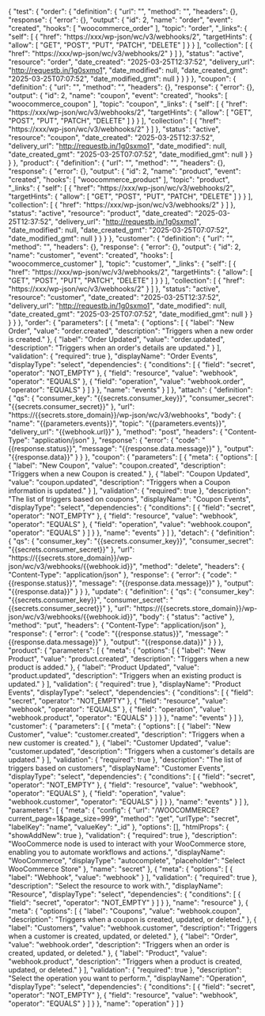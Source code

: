 {
    "test": {
        "order": {
            "definition": {
                "url": "",
                "method": "",
                "headers": {},
                "response": {
                    "error": {},
                    "output": {
                        "id": 2,
                        "name": "order",
                        "event": "created",
                        "hooks": [
                            "woocommerce_order"
                        ],
                        "topic": "order",
                        "_links": {
                            "self": [
                                {
                                    "href": "https://xxx/wp-json/wc/v3/webhooks/2",
                                    "targetHints": {
                                        "allow": [
                                            "GET",
                                            "POST",
                                            "PUT",
                                            "PATCH",
                                            "DELETE"
                                        ]
                                    }
                                }
                            ],
                            "collection": [
                                {
                                    "href": "https://xxx/wp-json/wc/v3/webhooks/2"
                                }
                            ]
                        },
                        "status": "active",
                        "resource": "order",
                        "date_created": "2025-03-25T12:37:52",
                        "delivery_url": "http://requestb.in/1g0sxmo1",
                        "date_modified": null,
                        "date_created_gmt": "2025-03-25T07:07:52",
                        "date_modified_gmt": null
                    }
                }
            }
        },
        "coupon": {
            "definition": {
                "url": "",
                "method": "",
                "headers": {},
                "response": {
                    "error": {},
                    "output": {
                        "id": 2,
                        "name": "coupon",
                        "event": "created",
                        "hooks": [
                            "woocommerce_coupon"
                        ],
                        "topic": "coupon",
                        "_links": {
                            "self": [
                                {
                                    "href": "https://xxx/wp-json/wc/v3/webhooks/2",
                                    "targetHints": {
                                        "allow": [
                                            "GET",
                                            "POST",
                                            "PUT",
                                            "PATCH",
                                            "DELETE"
                                        ]
                                    }
                                }
                            ],
                            "collection": [
                                {
                                    "href": "https://xxx/wp-json/wc/v3/webhooks/2"
                                }
                            ]
                        },
                        "status": "active",
                        "resource": "coupon",
                        "date_created": "2025-03-25T12:37:52",
                        "delivery_url": "http://requestb.in/1g0sxmo1",
                        "date_modified": null,
                        "date_created_gmt": "2025-03-25T07:07:52",
                        "date_modified_gmt": null
                    }
                }
            }
        },
        "product": {
            "definition": {
                "url": "",
                "method": "",
                "headers": {},
                "response": {
                    "error": {},
                    "output": {
                        "id": 2,
                        "name": "product",
                        "event": "created",
                        "hooks": [
                            "woocommerce_product"
                        ],
                        "topic": "product",
                        "_links": {
                            "self": [
                                {
                                    "href": "https://xxx/wp-json/wc/v3/webhooks/2",
                                    "targetHints": {
                                        "allow": [
                                            "GET",
                                            "POST",
                                            "PUT",
                                            "PATCH",
                                            "DELETE"
                                        ]
                                    }
                                }
                            ],
                            "collection": [
                                {
                                    "href": "https://xxx/wp-json/wc/v3/webhooks/2"
                                }
                            ]
                        },
                        "status": "active",
                        "resource": "product",
                        "date_created": "2025-03-25T12:37:52",
                        "delivery_url": "http://requestb.in/1g0sxmo1",
                        "date_modified": null,
                        "date_created_gmt": "2025-03-25T07:07:52",
                        "date_modified_gmt": null
                    }
                }
            }
        },
        "customer": {
            "definition": {
                "url": "",
                "method": "",
                "headers": {},
                "response": {
                    "error": {},
                    "output": {
                        "id": 2,
                        "name": "customer",
                        "event": "created",
                        "hooks": [
                            "woocommerce_customer"
                        ],
                        "topic": "customer",
                        "_links": {
                            "self": [
                                {
                                    "href": "https://xxx/wp-json/wc/v3/webhooks/2",
                                    "targetHints": {
                                        "allow": [
                                            "GET",
                                            "POST",
                                            "PUT",
                                            "PATCH",
                                            "DELETE"
                                        ]
                                    }
                                }
                            ],
                            "collection": [
                                {
                                    "href": "https://xxx/wp-json/wc/v3/webhooks/2"
                                }
                            ]
                        },
                        "status": "active",
                        "resource": "customer",
                        "date_created": "2025-03-25T12:37:52",
                        "delivery_url": "http://requestb.in/1g0sxmo1",
                        "date_modified": null,
                        "date_created_gmt": "2025-03-25T07:07:52",
                        "date_modified_gmt": null
                    }
                }
            }
        }
    },
    "order": {
        "parameters": [
            {
                "meta": {
                    "options": [
                        {
                            "label": "New Order",
                            "value": "order.created",
                            "description": "Triggers when a new order is created."
                        },
                        {
                            "label": "Order Updated",
                            "value": "order.updated",
                            "description": "Triggers when an order's details are updated."
                        }
                    ],
                    "validation": {
                        "required": true
                    },
                    "displayName": "Order Events",
                    "displayType": "select",
                    "dependencies": {
                        "conditions": [
                            {
                                "field": "secret",
                                "operator": "NOT_EMPTY"
                            },
                            {
                                "field": "resource",
                                "value": "webhook",
                                "operator": "EQUALS"
                            },
                            {
                                "field": "operation",
                                "value": "webhook.order",
                                "operator": "EQUALS"
                            }
                        ]
                    }
                },
                "name": "events"
            }
        ]
    },
    "attach": {
        "definition": {
            "qs": {
                "consumer_key": "{{secrets.consumer_key}}",
                "consumer_secret": "{{secrets.consumer_secret}}"
            },
            "url": "https://{{secrets.store_domain}}/wp-json/wc/v3/webhooks",
            "body": {
                "name": "{{parameters.events}}",
                "topic": "{{parameters.events}}",
                "delivery_url": "{{webhook.url}}"
            },
            "method": "post",
            "headers": {
                "Content-Type": "application/json"
            },
            "response": {
                "error": {
                    "code": "{{response.status}}",
                    "message": "{{response.data.message}}"
                },
                "output": "{{response.data}}"
            }
        }
    },
    "coupon": {
        "parameters": [
            {
                "meta": {
                    "options": [
                        {
                            "label": "New Coupon",
                            "value": "coupon.created",
                            "description": "Triggers when a new Coupon is created."
                        },
                        {
                            "label": "Coupon Updated",
                            "value": "coupon.updated",
                            "description": "Triggers when a Coupon information is updated."
                        }
                    ],
                    "validation": {
                        "required": true
                    },
                    "description": "The list of triggers based on coupons",
                    "displayName": "Coupon Events",
                    "displayType": "select",
                    "dependencies": {
                        "conditions": [
                            {
                                "field": "secret",
                                "operator": "NOT_EMPTY"
                            },
                            {
                                "field": "resource",
                                "value": "webhook",
                                "operator": "EQUALS"
                            },
                            {
                                "field": "operation",
                                "value": "webhook.coupon",
                                "operator": "EQUALS"
                            }
                        ]
                    }
                },
                "name": "events"
            }
        ]
    },
    "detach": {
        "definition": {
            "qs": {
                "consumer_key": "{{secrets.consumer_key}}",
                "consumer_secret": "{{secrets.consumer_secret}}"
            },
            "url": "https://{{secrets.store_domain}}/wp-json/wc/v3/webhooks/{{webhook.id}}",
            "method": "delete",
            "headers": {
                "Content-Type": "application/json"
            },
            "response": {
                "error": {
                    "code": "{{response.status}}",
                    "message": "{{response.data.message}}"
                },
                "output": "{{response.data}}"
            }
        }
    },
    "update": {
        "definition": {
            "qs": {
                "consumer_key": "{{secrets.consumer_key}}",
                "consumer_secret": "{{secrets.consumer_secret}}"
            },
            "url": "https://{{secrets.store_domain}}/wp-json/wc/v3/webhooks/{{webhook.id}}",
            "body": {
                "status": "active"
            },
            "method": "put",
            "headers": {
                "Content-Type": "application/json"
            },
            "response": {
                "error": {
                    "code": "{{response.status}}",
                    "message": "{{response.data.message}}"
                },
                "output": "{{response.data}}"
            }
        }
    },
    "product": {
        "parameters": [
            {
                "meta": {
                    "options": [
                        {
                            "label": "New Product",
                            "value": "product.created",
                            "description": "Triggers when a new product is added."
                        },
                        {
                            "label": "Product Updated",
                            "value": "product.updated",
                            "description": "Triggers when an existing product is updated."
                        }
                    ],
                    "validation": {
                        "required": true
                    },
                    "displayName": "Product Events",
                    "displayType": "select",
                    "dependencies": {
                        "conditions": [
                            {
                                "field": "secret",
                                "operator": "NOT_EMPTY"
                            },
                            {
                                "field": "resource",
                                "value": "webhook",
                                "operator": "EQUALS"
                            },
                            {
                                "field": "operation",
                                "value": "webhook.product",
                                "operator": "EQUALS"
                            }
                        ]
                    }
                },
                "name": "events"
            }
        ]
    },
    "customer": {
        "parameters": [
            {
                "meta": {
                    "options": [
                        {
                            "label": "New Customer",
                            "value": "customer.created",
                            "description": "Triggers when a new customer is created."
                        },
                        {
                            "label": "Customer Updated",
                            "value": "customer.updated",
                            "description": "Triggers when a customer's details are updated."
                        }
                    ],
                    "validation": {
                        "required": true
                    },
                    "description": "The list of triggers based on customers",
                    "displayName": "Customer Events",
                    "displayType": "select",
                    "dependencies": {
                        "conditions": [
                            {
                                "field": "secret",
                                "operator": "NOT_EMPTY"
                            },
                            {
                                "field": "resource",
                                "value": "webhook",
                                "operator": "EQUALS"
                            },
                            {
                                "field": "operation",
                                "value": "webhook.customer",
                                "operator": "EQUALS"
                            }
                        ]
                    }
                },
                "name": "events"
            }
        ]
    },
    "parameters": [
        {
            "meta": {
                "config": {
                    "url": "/WOOCOMMERCE?current_page=1&page_size=999",
                    "method": "get",
                    "urlType": "secret",
                    "labelKey": "name",
                    "valueKey": "_id"
                },
                "options": [],
                "htmlProps": {
                    "showAddNew": true
                },
                "validation": {
                    "required": true
                },
                "description": "WooCommerce node is used to interact with your WooCommerce store, enabling you to automate workflows and actions.",
                "displayName": "WooCommerce",
                "displayType": "autocomplete",
                "placeholder": "Select WooCommerce Store"
            },
            "name": "secret"
        },
        {
            "meta": {
                "options": [
                    {
                        "label": "Webhook",
                        "value": "webhook"
                    }
                ],
                "validation": {
                    "required": true
                },
                "description": "Select the resource to work with.",
                "displayName": "Resource",
                "displayType": "select",
                "dependencies": {
                    "conditions": [
                        {
                            "field": "secret",
                            "operator": "NOT_EMPTY"
                        }
                    ]
                }
            },
            "name": "resource"
        },
        {
            "meta": {
                "options": [
                    {
                        "label": "Coupons",
                        "value": "webhook.coupon",
                        "description": "Triggers when a coupon is created, updated, or deleted."
                    },
                    {
                        "label": "Customers",
                        "value": "webhook.customer",
                        "description": "Triggers when a customer is created, updated, or deleted."
                    },
                    {
                        "label": "Order",
                        "value": "webhook.order",
                        "description": "Triggers when an order is created, updated, or deleted."
                    },
                    {
                        "label": "Product",
                        "value": "webhook.product",
                        "description": "Triggers when a product is created, updated, or deleted."
                    }
                ],
                "validation": {
                    "required": true
                },
                "description": "Select the operation you want to perform.",
                "displayName": "Operation",
                "displayType": "select",
                "dependencies": {
                    "conditions": [
                        {
                            "field": "secret",
                            "operator": "NOT_EMPTY"
                        },
                        {
                            "field": "resource",
                            "value": "webhook",
                            "operator": "EQUALS"
                        }
                    ]
                }
            },
            "name": "operation"
        }
    ]
}